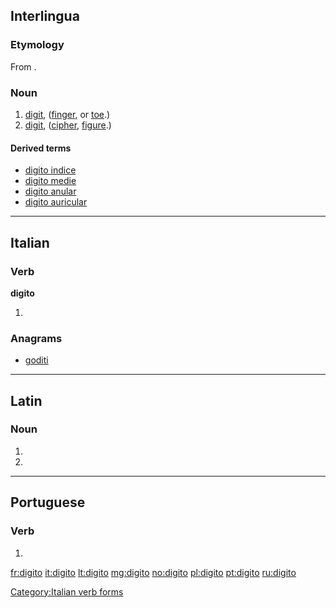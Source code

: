 {{also|digitò}}
==Interlingua==

===Etymology===
From {{etyl|la|ia}} {{term|digitus|lang=la}}.

===Noun===
{{ia-noun}}

# [[digit]], ([[finger]], or [[toe]].)
# [[digit]], ([[cipher]], [[figure]].)

====Derived terms====
* [[digito indice]]
* [[digito medie]]
* [[digito anular]]
* [[digito auricular]]

----

==Italian==

===Verb===
'''digito'''

# {{conjugation of|digitare||1|s|pres|ind|lang=it}}

===Anagrams===
* [[goditi#Italian|goditi]]

[[Category:Italian verb forms]]

----

==Latin==

===Noun===
{{la-noun-form|digitō|g=m}}

# {{inflection of|digitus||dat|s|lang=la}}
# {{inflection of|digitus||abl|s|lang=la}}

----

==Portuguese==

===Verb===
{{pt-verb form}}

# {{pt-verb form of|digitar|ar|indicative|present|singular|first}}

[[fr:digito]]
[[it:digito]]
[[lt:digito]]
[[mg:digito]]
[[no:digito]]
[[pl:digito]]
[[pt:digito]]
[[ru:digito]]